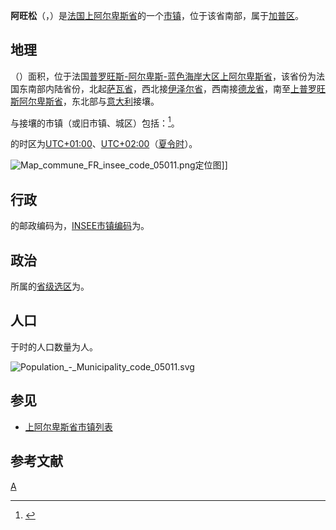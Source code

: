 {{noteTA|G1=法国地名}}
{{Infobox French commune}}
'''阿旺松'''（{{lang-fr|Avançon}}，{{IPA-fr|avɑ̃sɔ̃}}）是[[法国|法国]][[上阿尔卑斯省|上阿尔卑斯省]]的一个[[市镇_(法国)|市镇]]，位于该省南部，属于[[加普区|加普区]]。

== 地理 ==
{{PAGENAMEBASE}}（{{wikidata|property|linked|P625}}）面积{{wikidata|properties|P2046}}，位于法国[[普罗旺斯-阿尔卑斯-蓝色海岸大区|普罗旺斯-阿尔卑斯-蓝色海岸大区]][[上阿尔卑斯省|上阿尔卑斯省]]，该省份为法国东南部内陆省份，北起[[萨瓦省|萨瓦省]]，西北接[[伊泽尔省|伊泽尔省]]，西南接[[德龙省|德龙省]]，南至[[上普罗旺斯阿尔卑斯省|上普罗旺斯阿尔卑斯省]]，东北部与[[意大利|意大利]]接壤。

与{{PAGENAMEBASE}}接壤的市镇（或旧市镇、城区）包括：{{Wikidata|properties|linked|P47}}<ref name="geo">{{Cite web|url=https://www.geoportail.gouv.fr/carte|title=Carte|accessdate=2020-03-22|author=Géoportail|language=fr|publisher=Géoportail|archive-date=2017-01-29|archive-url=https://web.archive.org/web/20170129154129/https://www.geoportail.gouv.fr/carte/|dead-url=no}}</ref>。

{{PAGENAMEBASE}}的时区为[[UTC+01:00|UTC+01:00]]、[[UTC+02:00|UTC+02:00]]（[[夏时制|夏令时]]）。

[[File:Map_commune_FR_insee_code_05011.png|thumb]]定位图]]{{Clear|left}}
== 行政 ==
{{PAGENAMEBASE}}的邮政编码为{{wikidata|properties|P281}}，[[法国国家统计与经济研究所|INSEE市镇编码]]为{{wikidata|properties|P374}}。

== 政治 ==
{{PAGENAMEBASE}}所属的[[縣_(法國)|省级选区]]为{{WikidataLink|{{wikidata|properties|raw|best||P7938}}}}。

== 人口 ==
{{PAGENAMEBASE}}于{{wikidata|qualifier|P1082|P585}}时的人口数量为{{wikidata|property|raw|P1082}}人。

[[File:Population_-_Municipality_code_05011.svg|thumb]]{{Clear|left}}
== 参见 ==
* [[上阿尔卑斯省市镇列表|上阿尔卑斯省市镇列表]]

== 参考文献 ==
{{reflist}}

{{上阿尔卑斯省市鎮}}
[[Category:上阿尔卑斯省市镇|A]]
